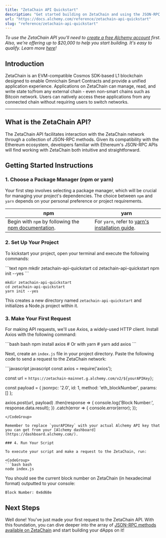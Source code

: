 ```yaml
---
title: "ZetaChain API Quickstart"
description: "Get started building on ZetaChain and using the JSON-RPC API"
url: "https://docs.alchemy.com/reference/zetachain-api-quickstart"
slug: "reference/zetachain-api-quickstart"
---
```


*To use the ZetaChain API you'll need to [create a free Alchemy account](https://dashboard.alchemy.com/signup/?a=summer) first. Also, we're offering up to $20,000 to help you start building. It's easy to qualify. Learn more [here](https://www.alchemy.com/summer-of-chains-build-and-save)!*

## Introduction

ZetaChain is an EVM-compatible Cosmos SDK-based L1 blockchain designed to enable Omnichain Smart Contracts and provide a unified application experience. Applications on ZetaChain can manage, read, and write state to/from any external chain - even non-smart chains such as Bitcoin network. Users can natively access these applications from any connected chain without requiring users to switch networks.

***

## What is the ZetaChain API?

The ZetaChain API facilitates interaction with the ZetaChain network through a collection of JSON-RPC methods. Given its compatibility with the Ethereum ecosystem, developers familiar with Ethereum's JSON-RPC APIs will find working with ZetaChain both intuitive and straightforward.

## Getting Started Instructions

### 1. Choose a Package Manager (npm or yarn)

Your first step involves selecting a package manager, which will be crucial for managing your project's dependencies. The choice between `npm` and `yarn` depends on your personal preference or project requirements.

| npm                                                                                                                       | yarn                                                                                                |
| ------------------------------------------------------------------------------------------------------------------------- | --------------------------------------------------------------------------------------------------- |
| Begin with `npm` by following the [npm documentation](https://docs.npmjs.com/downloading-and-installing-node-js-and-npm). | For `yarn`, refer to [yarn's installation guide](https://classic.yarnpkg.com/lang/en/docs/install). |

### 2. Set Up Your Project

To kickstart your project, open your terminal and execute the following commands:

<CodeGroup>
  ```text npm
  mkdir zetachain-api-quickstart
  cd zetachain-api-quickstart
  npm init --yes
  ```

  ```text yarn
  mkdir zetachain-api-quickstart
  cd zetachain-api-quickstart
  yarn init --yes
  ```
</CodeGroup>

This creates a new directory named `zetachain-api-quickstart` and initializes a Node.js project within it.

### 3. Make Your First Request

For making API requests, we'll use Axios, a widely-used HTTP client. Install Axios with the following command:

<CodeGroup>
  ```bash bash
  npm install axios
  # Or with yarn
  # yarn add axios
  ```
</CodeGroup>

Next, create an `index.js` file in your project directory. Paste the following code to send a request to the ZetaChain network:

<CodeGroup>
  ```javascript javascript
  const axios = require('axios');

  const url = `https://zetachain-mainnet.g.alchemy.com/v2/${yourAPIKey}`;

  const payload = {
    jsonrpc: '2.0',
    id: 1,
    method: 'eth_blockNumber',
    params: []
  };

  axios.post(url, payload)
    .then(response => {
      console.log('Block Number:', response.data.result);
    })
    .catch(error => {
      console.error(error);
    });
  ```
</CodeGroup>

Remember to replace `yourAPIKey` with your actual Alchemy API key that you can get from your [Alchemy dashboard](https://dashboard.alchemy.com/).

### 4. Run Your Script

To execute your script and make a request to the ZetaChain, run:

<CodeGroup>
  ```bash bash
  node index.js
  ```
</CodeGroup>

You should see the current block number on ZetaChain (in hexadecimal format) outputted to your console:

```text
Block Number: 0x6d68e
```

## Next Steps

Well done! You've just made your first request to the ZetaChain API. With this foundation, you can dive deeper into the array of [JSON-RPC methods available on ZetaChain](/reference/zetachain-api-endpoints) and start building your dApps on it!
